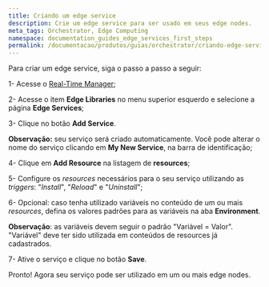 ```yaml
---
title: Criando um edge service
description: Crie um edge service para ser usado em seus edge nodes.
meta_tags: Orchestrator, Edge Computing
namespace: documentation_guides_edge_services_first_steps
permalink: /documentacao/produtos/guias/orchestrator/criando-edge-service/
---
```


Para criar um edge service, siga o passo a passo a seguir:

1- Acesse o [Real-Time Manager](https://manager.azion.com/);

2- Acesse o item **Edge Libraries** no menu superior esquerdo e selecione a página **Edge Services**;

3- Clique no botão **Add Service**. 

**Observação:** seu serviço será criado automaticamente. Você pode alterar o nome do serviço clicando em **My New Service**, na barra de identificação;

4- Clique em **Add Resource** na listagem de **resources**;

5- Configure os *resources* necessários para o seu serviço utilizando as *triggers*: "*Install*", "*Reload*" e "*Uninstall*";

6- Opcional: caso tenha utilizado variáveis no conteúdo de um ou mais *resources*, defina os valores padrões para as variáveis na aba **Environment**. 

**Observação**: as variáveis devem seguir o padrão "Variável = Valor". "Variável" deve ter sido utilizada em conteúdos de resources já cadastrados.

7- Ative o serviço e clique no botão **Save**.

Pronto! Agora seu serviço pode ser utilizado em um ou mais edge nodes.
